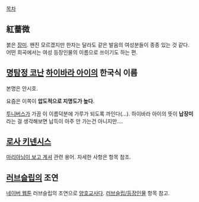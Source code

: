 [[목차]]

== 紅薔微 ==
붉은 [[장미]].
왠진 모르겠지만 한자는 달라도 같은 발음의 여성분들이 종종 있는 것 같다.
어떤 희곡에서는 여성 등장인물의 이름으로 쓰이기도 하는 편.

== [[명탐정 코난]] [[하이바라 아이]]의 한국식 이름 ==
본명은 안시호.

요즘은 이쪽이 '''압도적으로 지명도가 높다'''.

[[투니버스]]가 가끔 이 이름덕분에 가루가 되도록 까인다(...). 하이바라 아이의 뜻이 '''납장미'''라는 걸 생각해보면 납득이 아주 안 가는건 아니지만....

== [[로사 키넨시스]] ==
[[마리아님이 보고 계셔]] 관련 용어. 자세한 사항은 항목 참조. 

== [[러브슬립]]의 조연 ==
[[네이버 웹툰]] 러브슬립의 조연으로 [[양호교사]]다. [[러브슬립/등장인물]] 항목 참고.
